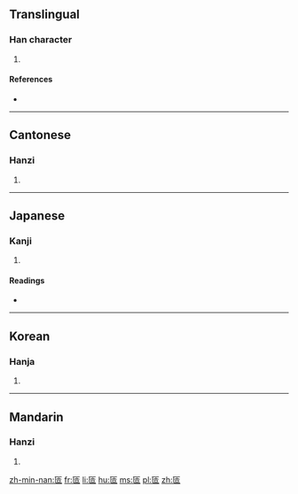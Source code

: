 ==Translingual==

===Han character===
{{Han char|rn=23|rad=匸|as=06|sn=8|four=7171<sub>6</sub>|canj=尸人一口 (SOMR)|ids=⿷[[匚]][[合]]}}

# {{defn|Han|sort=匸06}}

====References====
* {{Han ref|kx=0155.070|dkj=02683|dj=0347.190|hdz=10085.140|uh=533C|ud=21308|bh=CBD8|bd=52184}}

----

==Cantonese==

===Hanzi===
{{yue-hanzi|jyut=hap1|y=hap1}}

# {{defn|lang=yue|sort=匸06}}

----

==Japanese==

===Kanji===
{{ja-kanji|grade=|rs=匸06}}

# {{defn|lang=ja|sort=匸06}}

====Readings====
* {{ja-readings|on=[[あん]] (an), [[おん]] (on)|kun=[[こびへつらう]] (kobihetsurau), [[めぐるさま]] (megurusama)}}

----

==Korean==

===Hanja===
{{ko-hanja|hangeul=압|rv=ap|mr=ap}}

# {{defn|lang=ko|sort=匸06}}

----

==Mandarin==

===Hanzi===
{{cmn-hanzi|pin=[[kē]] ([[ke1]]), [[ǎn]] ([[an3]]), [[qià]] ([[qia4]])|wg=k'o<sup>1</sup>, an<sup>3</sup>, ch'ia<sup>4</sup>}}

# {{defn|lang=cmn|sort=匸06}}

[[zh-min-nan:匼]]
[[fr:匼]]
[[li:匼]]
[[hu:匼]]
[[ms:匼]]
[[pl:匼]]
[[zh:匼]]